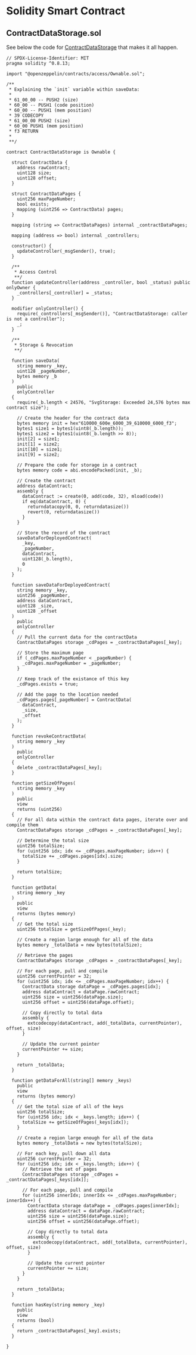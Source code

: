 # Solidity Smart Contract

## ContractDataStorage.sol

See below the code for [ContractDataStorage][] that makes it all happen. 

```solidity showLineNumbers copy
// SPDX-License-Identifier: MIT
pragma solidity ^0.8.13;

import "@openzeppelin/contracts/access/Ownable.sol";

/**
 * Explaining the `init` variable within saveData:
 *
 * 61_00_00 -- PUSH2 (size)
 * 60_00 -- PUSH1 (code position)
 * 60_00 -- PUSH1 (mem position)
 * 39 CODECOPY
 * 61_00_00 PUSH2 (size)
 * 60_00 PUSH1 (mem position)
 * f3 RETURN
 *
 **/

contract ContractDataStorage is Ownable {

  struct ContractData {
    address rawContract;
    uint128 size;
    uint128 offset;
  }

  struct ContractDataPages {
    uint256 maxPageNumber;
    bool exists;
    mapping (uint256 => ContractData) pages;
  }

  mapping (string => ContractDataPages) internal _contractDataPages;

  mapping (address => bool) internal _controllers;

  constructor() {
    updateController(_msgSender(), true);
  }

  /**
   * Access Control
   **/
  function updateController(address _controller, bool _status) public onlyOwner {
    _controllers[_controller] = _status;
  }

  modifier onlyController() {
    require(_controllers[_msgSender()], "ContractDataStorage: caller is not a controller");
    _;
  }

  /**
   * Storage & Revocation
   **/

  function saveData(
    string memory _key,
    uint128 _pageNumber,
    bytes memory _b
  )
    public
    onlyController
  {
    require(_b.length < 24576, "SvgStorage: Exceeded 24,576 bytes max contract size");

    // Create the header for the contract data
    bytes memory init = hex"610000_600e_6000_39_610000_6000_f3";
    bytes1 size1 = bytes1(uint8(_b.length));
    bytes1 size2 = bytes1(uint8(_b.length >> 8));
    init[2] = size1;
    init[1] = size2;
    init[10] = size1;
    init[9] = size2;

    // Prepare the code for storage in a contract
    bytes memory code = abi.encodePacked(init, _b);

    // Create the contract
    address dataContract;
    assembly {
      dataContract := create(0, add(code, 32), mload(code))
      if eq(dataContract, 0) {
        returndatacopy(0, 0, returndatasize())
        revert(0, returndatasize())
      }
    }

    // Store the record of the contract
    saveDataForDeployedContract(
      _key,
      _pageNumber,
      dataContract,
      uint128(_b.length),
      0
    );
  }

  function saveDataForDeployedContract(
    string memory _key,
    uint256 _pageNumber,
    address dataContract,
    uint128 _size,
    uint128 _offset
  )
    public
    onlyController
  {
    // Pull the current data for the contractData
    ContractDataPages storage _cdPages = _contractDataPages[_key];

    // Store the maximum page
    if (_cdPages.maxPageNumber < _pageNumber) {
      _cdPages.maxPageNumber = _pageNumber;
    }

    // Keep track of the existance of this key
    _cdPages.exists = true;

    // Add the page to the location needed
    _cdPages.pages[_pageNumber] = ContractData(
      dataContract,
      _size,
      _offset
    );
  }

  function revokeContractData(
    string memory _key
  )
    public
    onlyController
  {
    delete _contractDataPages[_key];
  }

  function getSizeOfPages(
    string memory _key
  )
    public
    view
    returns (uint256)
  {
    // For all data within the contract data pages, iterate over and compile them
    ContractDataPages storage _cdPages = _contractDataPages[_key];

    // Determine the total size
    uint256 totalSize;
    for (uint256 idx; idx <= _cdPages.maxPageNumber; idx++) {
      totalSize += _cdPages.pages[idx].size;
    }

    return totalSize;
  }

  function getData(
    string memory _key
  )
    public
    view
    returns (bytes memory)
  {
    // Get the total size
    uint256 totalSize = getSizeOfPages(_key);

    // Create a region large enough for all of the data
    bytes memory _totalData = new bytes(totalSize);

    // Retrieve the pages
    ContractDataPages storage _cdPages = _contractDataPages[_key];

    // For each page, pull and compile
    uint256 currentPointer = 32;
    for (uint256 idx; idx <= _cdPages.maxPageNumber; idx++) {
      ContractData storage dataPage = _cdPages.pages[idx];
      address dataContract = dataPage.rawContract;
      uint256 size = uint256(dataPage.size);
      uint256 offset = uint256(dataPage.offset);

      // Copy directly to total data
      assembly {
        extcodecopy(dataContract, add(_totalData, currentPointer), offset, size)
      }

      // Update the current pointer
      currentPointer += size;
    }

    return _totalData;
  }

  function getDataForAll(string[] memory _keys)
    public
    view
    returns (bytes memory)
  {
    // Get the total size of all of the keys
    uint256 totalSize;
    for (uint256 idx; idx < _keys.length; idx++) {
      totalSize += getSizeOfPages(_keys[idx]);
    }

    // Create a region large enough for all of the data
    bytes memory _totalData = new bytes(totalSize);

    // For each key, pull down all data
    uint256 currentPointer = 32;
    for (uint256 idx; idx < _keys.length; idx++) {
      // Retrieve the set of pages
      ContractDataPages storage _cdPages = _contractDataPages[_keys[idx]];

      // For each page, pull and compile
      for (uint256 innerIdx; innerIdx <= _cdPages.maxPageNumber; innerIdx++) {
        ContractData storage dataPage = _cdPages.pages[innerIdx];
        address dataContract = dataPage.rawContract;
        uint256 size = uint256(dataPage.size);
        uint256 offset = uint256(dataPage.offset);

        // Copy directly to total data
        assembly {
          extcodecopy(dataContract, add(_totalData, currentPointer), offset, size)
        }

        // Update the current pointer
        currentPointer += size;
      }
    }

    return _totalData;
  }

  function hasKey(string memory _key)
    public
    view
    returns (bool)
  {
    return _contractDataPages[_key].exists;
  }

}
```

[ContractDataStorage]: https://etherscan.io/address/0x45cac57e2d37e751ebc3876f51ad66f315c2fa4a#code#F15#L1
